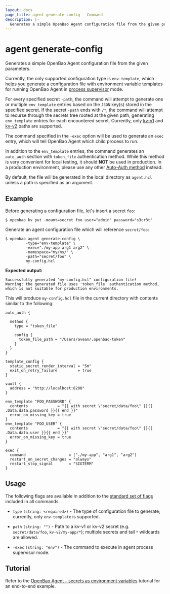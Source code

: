 ```yaml
---
layout: docs
page_title: agent generate-config - Command
description: |-
  Generates a simple OpenBao Agent configuration file from the given parameters.
---
```


# agent generate-config

Generates a simple OpenBao Agent configuration file from the given parameters.

Currently, the only supported configuration type is `env-template`, which
helps you generate a configuration file with environment variable templates
for running OpenBao Agent in
[process supervisor](/vault/docs/agent-and-proxy/agent/process-supervisor)
mode.

For every specified secret `-path`, the command will attempt to generate one or
multiple `env_template` entries based on the `JSON` key(s) stored in the
specified secret. If the secret `-path` ends with `/*`, the command will
attempt to recurse through the secrets tree rooted at the given path,
generating `env_template` entries for each encountered secret. Currently,
only [kv-v1](/vault/docs/secrets/kv/kv-v1) and
[kv-v2](/vault/docs/secrets/kv/kv-v2) paths are supported.

The command specified in the `-exec` option will be used to generate an
`exec` entry, which will tell OpenBao Agent which child process to run.

In addition to the `env_template` entries, the command generates an `auto_auth`
section with `token_file` authentication method. While this method is very
convenient for local testing, it should **NOT** be used in production. In a
production environment, please use any other
[Auto-Auth method](/vault/docs/agent-and-proxy/autoauth/methods) instead.

By default, the file will be generated in the local directory as `agent.hcl`
unless a path is specified as an argument.

## Example

Before generating a configuration file, let's insert a secret `foo`:

```shell-session
$ openbao kv put -mount=secret foo user="admin" password="s3cr3t"
```

Generate an agent configuration file which will reference `secret/foo`:

```shell-session
$ openbao agent generate-config \
         -type="env-template" \
         -exec="./my-app arg1 arg2" \
         -namespace="my/ns/" \
         -path="secret/foo" \
         my-config.hcl
```

**Expected output:** 

<CodeBlockConfig hideClipboard>

```plaintext
Successfully generated "my-config.hcl" configuration file!
Warning: the generated file uses 'token_file' authentication method, which is not suitable for production environments.
```

</CodeBlockConfig>

This will produce `my-config.hcl` file in the current directory with contents
similar to the following:

```hcl
auto_auth {

  method {
    type = "token_file"

    config {
      token_file_path = "/Users/avean/.openbao-token"
    }
  }
}

template_config {
  static_secret_render_interval = "5m"
  exit_on_retry_failure         = true
}

vault {
  address = "http://localhost:8200"
}

env_template "FOO_PASSWORD" {
  contents             = "{{ with secret \"secret/data/foo\" }}{{ .Data.data.password }}{{ end }}"
  error_on_missing_key = true
}
env_template "FOO_USER" {
  contents             = "{{ with secret \"secret/data/foo\" }}{{ .Data.data.user }}{{ end }}"
  error_on_missing_key = true
}

exec {
  command                   = ["./my-app", "arg1", "arg2"]
  restart_on_secret_changes = "always"
  restart_stop_signal       = "SIGTERM"
}
```

## Usage

The following flags are available in addition to the [standard set of
flags](/vault/docs/commands) included in all commands.

- `type` `(string: <required>)` - The type of configuration file to generate;
  currently, only `env-template` is supported.

- `path` `(string: "")` - Path to a kv-v1 or kv-v2 secret
  (e.g. `secret/data/foo`, `kv-v2/my-app/*`); multiple secrets and tail `*`
  wildcards are allowed.

- `-exec` `(string: "env")` - The command to execute in agent process
  supervisor mode.


## Tutorial

Refer to the [OpenBao Agent - secrets as environment
variables](/vault/tutorials/vault-agent/agent-env-vars) tutorial for an
end-to-end example.
